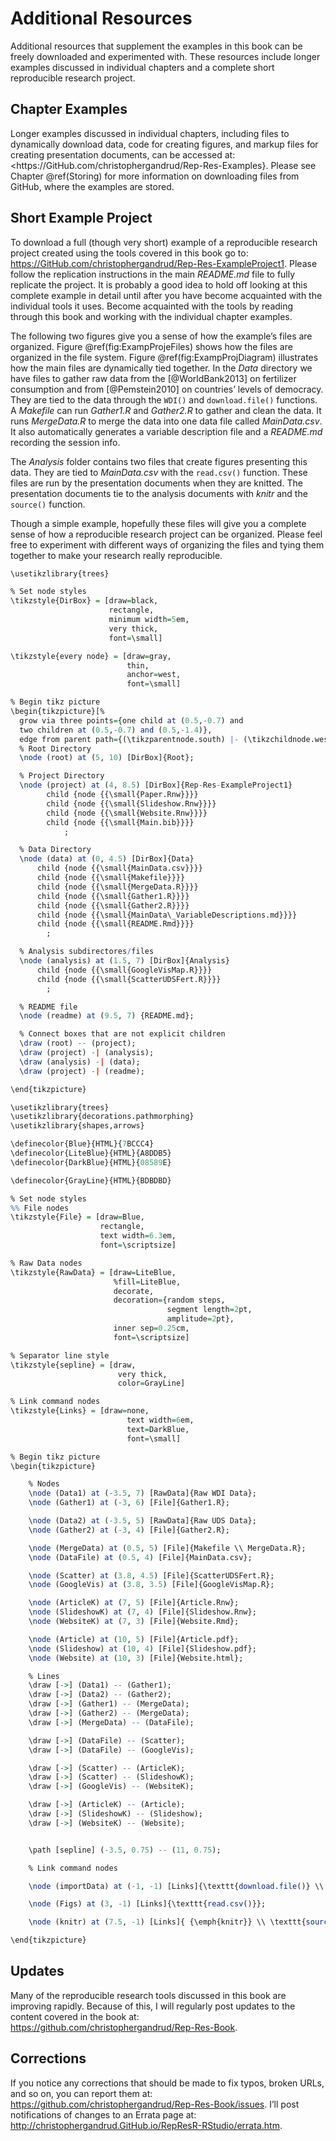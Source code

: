 # Additional Resources {-}

Additional resources that supplement the examples in this book can be freely downloaded and experimented with. These resources include longer examples discussed in individual chapters and a complete short reproducible research project.

## Chapter Examples {-}

Longer examples discussed in individual chapters, including files to dynamically download data, code for creating figures, and markup files for creating presentation documents, can be accessed at: <https://GitHub.com/christophergandrud/Rep-Res-Examples}. Please see Chapter \@ref(Storing) for more information on downloading files from GitHub, where the examples are stored.\index{GitHub}

## Short Example Project {-}

To download a full (though very short) example of a reproducible research project created using the tools covered in this book go to: <https://GitHub.com/christophergandrud/Rep-Res-ExampleProject1>. Please follow the replication instructions in the main *README.md* file to fully replicate the project. It is probably a good idea to hold off looking at this complete example in detail until after you have become acquainted with the individual tools it uses. Become acquainted with the tools by reading through this book and working with the individual chapter examples.

The following two figures give you a sense of how the example's files are organized. Figure \@ref(fig:ExampProjeFiles) shows how the files are organized in the file system. Figure \@ref(fig:ExampProjDiagram) illustrates how the main files are dynamically tied together. In the *Data* directory we have files to gather raw data from the [@WorldBank2013] on fertilizer consumption and from [@Pemstein2010] on countries' levels of democracy. They are tied to the data through the `WDI()`\index{WDI()} and `download.file()` functions.\index{R function!download.file()} A *Makefile*\index{Makefile} can run *Gather1.R* and *Gather2.R* to gather and clean the data. It runs *MergeData.R* to merge the data into one data file called *MainData.csv*. It also automatically generates a variable description file and a *README.md*\index{README file} recording the session info.\index{R!session info}

The *Analysis* folder contains two files that create figures presenting this data. They are tied to *MainData.csv* with the `read.csv()` function.\index{R function!read.csv} These files are run by the presentation documents when they are knitted. The presentation documents tie to the analysis documents with *knitr* and the `source()` function.\index{R function!source()}

Though a simple example, hopefully these files will give you a complete sense of how a reproducible research project can be organized. Please feel free to experiment with different ways of organizing the files and tying them together to make your research really reproducible.

```r
\usetikzlibrary{trees}

% Set node styles
\tikzstyle{DirBox} = [draw=black,
                      rectangle,
                      minimum width=5em,
                      very thick,
                      font=\small]

\tikzstyle{every node} = [draw=gray,
                          thin,
                          anchor=west,
                          font=\small]

% Begin tikz picture
\begin{tikzpicture}[%
  grow via three points={one child at (0.5,-0.7) and
  two children at (0.5,-0.7) and (0.5,-1.4)},
  edge from parent path={(\tikzparentnode.south) |- (\tikzchildnode.west)}]
  % Root Directory
  \node (root) at (5, 10) [DirBox]{Root};

  % Project Directory
  \node (project) at (4, 8.5) [DirBox]{Rep-Res-ExampleProject1}
        child {node {{\small{Paper.Rnw}}}}
        child {node {{\small{Slideshow.Rnw}}}}
        child {node {{\small{Website.Rnw}}}}
        child {node {{\small{Main.bib}}}}
            ;

  % Data Directory
  \node (data) at (0, 4.5) [DirBox]{Data}
      child {node {{\small{MainData.csv}}}}
      child {node {{\small{Makefile}}}}
      child {node {{\small{MergeData.R}}}}
      child {node {{\small{Gather1.R}}}}
      child {node {{\small{Gather2.R}}}}
      child {node {{\small{MainData\_VariableDescriptions.md}}}}
      child {node {{\small{README.Rmd}}}}
        ;

  % Analysis subdirectores/files
  \node (analysis) at (1.5, 7) [DirBox]{Analysis}
      child {node {{\small{GoogleVisMap.R}}}}
      child {node {{\small{ScatterUDSFert.R}}}}
        ;

  % README file
  \node (readme) at (9.5, 7) {README.md};

  % Connect boxes that are not explicit children
  \draw (root) -- (project);
  \draw (project) -| (analysis);
  \draw (analysis) -| (data);
  \draw (project) -| (readme);

\end{tikzpicture}
```

```r
\usetikzlibrary{trees}
\usetikzlibrary{decorations.pathmorphing}
\usetikzlibrary{shapes,arrows}

\definecolor{Blue}{HTML}{7BCCC4}
\definecolor{LiteBlue}{HTML}{A8DDB5}
\definecolor{DarkBlue}{HTML}{08589E}

\definecolor{GrayLine}{HTML}{BDBDBD}

% Set node styles
%% File nodes
\tikzstyle{File} = [draw=Blue,
                    rectangle,
                    text width=6.3em,
                    font=\scriptsize]

% Raw Data nodes
\tikzstyle{RawData} = [draw=LiteBlue,
                       %fill=LiteBlue,
                       decorate,
                       decoration={random steps,
                                   segment length=2pt,
                                   amplitude=2pt},
                       inner sep=0.25cm,
                       font=\scriptsize]

% Separator line style
\tikzstyle{sepline} = [draw,
                        very thick,
                        color=GrayLine]

% Link command nodes
\tikzstyle{Links} = [draw=none,
                          text width=6em,
                          text=DarkBlue,
                          font=\small]

% Begin tikz picture
\begin{tikzpicture}

    % Nodes
    \node (Data1) at (-3.5, 7) [RawData]{Raw WDI Data};
    \node (Gather1) at (-3, 6) [File]{Gather1.R};

    \node (Data2) at (-3.5, 5) [RawData]{Raw UDS Data};
    \node (Gather2) at (-3, 4) [File]{Gather2.R};

    \node (MergeData) at (0.5, 5) [File]{Makefile \\ MergeData.R};
    \node (DataFile) at (0.5, 4) [File]{MainData.csv};

    \node (Scatter) at (3.8, 4.5) [File]{ScatterUDSFert.R};
    \node (GoogleVis) at (3.8, 3.5) [File]{GoogleVisMap.R};

    \node (ArticleK) at (7, 5) [File]{Article.Rnw};
    \node (SlideshowK) at (7, 4) [File]{Slideshow.Rnw};
    \node (WebsiteK) at (7, 3) [File]{Website.Rmd};

    \node (Article) at (10, 5) [File]{Article.pdf};
    \node (Slideshow) at (10, 4) [File]{Slideshow.pdf};
    \node (Website) at (10, 3) [File]{Website.html};

    % Lines
    \draw [->] (Data1) -- (Gather1);
    \draw [->] (Data2) -- (Gather2);
    \draw [->] (Gather1) -- (MergeData);
    \draw [->] (Gather2) -- (MergeData);
    \draw [->] (MergeData) -- (DataFile);

    \draw [->] (DataFile) -- (Scatter);
    \draw [->] (DataFile) -- (GoogleVis);

    \draw [->] (Scatter) -- (ArticleK);
    \draw [->] (Scatter) -- (SlideshowK);
    \draw [->] (GoogleVis) -- (WebsiteK);

    \draw [->] (ArticleK) -- (Article);
    \draw [->] (SlideshowK) -- (Slideshow);
    \draw [->] (WebsiteK) -- (Website);


    \path [sepline] (-3.5, 0.75) -- (11, 0.75);

    % Link command nodes

    \node (importData) at (-1, -1) [Links]{\texttt{download.file()} \\ \texttt{Make} \\ \texttt{merge()}\\ \texttt{WDI()} };

    \node (Figs) at (3, -1) [Links]{\texttt{read.csv()}};

    \node (knitr) at (7.5, -1) [Links]{ {\emph{knitr}} \\ \texttt{source()}};

\end{tikzpicture}
```

## Updates {-}

Many of the reproducible research tools discussed in this book are improving rapidly. Because of this, I will regularly post updates to the content covered in the book at: <https://github.com/christophergandrud/Rep-Res-Book>.

## Corrections {-}

If you notice any corrections that should be made to fix typos, broken URLs, and so on, you can report them at: <https://github.com/christophergandrud/Rep-Res-Book/issues>. I'll post notifications of changes to an Errata page at: <http://christophergandrud.GitHub.io/RepResR-RStudio/errata.htm>.
